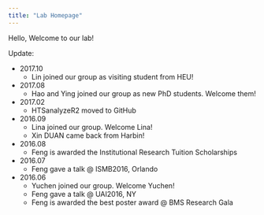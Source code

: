 ```yaml
---
title: "Lab Homepage"
---
```


Hello, Welcome to our lab!

Update:

- 2017.10
    + Lin joined our group as visiting student from HEU!
- 2017.08
    + Hao and Ying joined our group as new PhD students. Welcome them!
- 2017.02
    + HTSanalyzeR2 moved to GitHub
- 2016.09
    + Lina joined our group. Welcome Lina!
    + Xin DUAN came back from Harbin!
- 2016.08
    + Feng is awarded the Institutional Research Tuition Scholarships
- 2016.07
    + Feng gave a talk @ ISMB2016, Orlando
- 2016.06
    + Yuchen joined our group. Welcome Yuchen!
    + Feng gave a talk @ UAI2016, NY
    + Feng is awarded the best poster award @ BMS Research Gala
